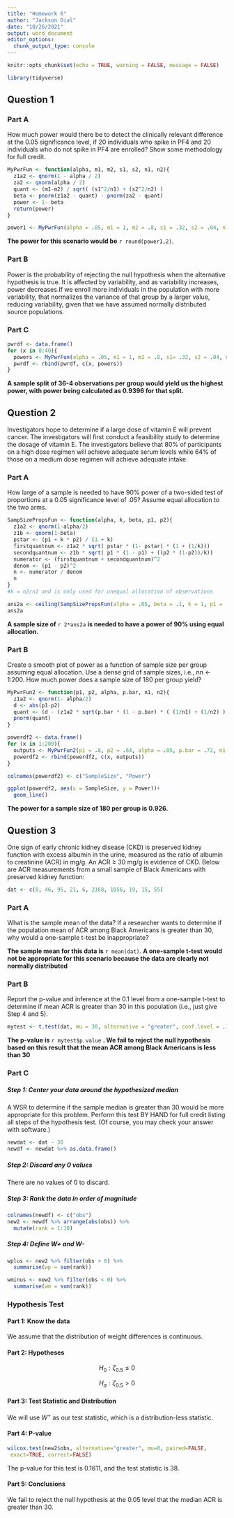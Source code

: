 ```yaml
---
title: "Homework 6"
author: "Jackson Dial"
date: "10/26/2021"
output: word_document
editor_options: 
  chunk_output_type: console
---
```


```r
knitr::opts_chunk$set(echo = TRUE, warning = FALSE, message = FALSE)
```

```r
library(tidyverse)
```

## Question 1

### Part A

How much power would there be to detect the clinically relevant difference at the 0.05 significance level, if 20 individuals who spike in PF4 and 20 individuals who do not spike in PF4 are enrolled? Show some methodology for full credit.

```r
MyPwrFun <- function(alpha, m1, m2, s1, s2, n1, n2){
  z1a2 <- qnorm(1 - alpha / 2)
  za2 <- qnorm(alpha / 2)
  quant <- (m1-m2) / sqrt( (s1^2/n1) + (s2^2/n2) )
  beta <- pnorm(z1a2 - quant) - pnorm(za2 - quant)
  power <- 1- beta
  return(power)
}

power1 <- MyPwrFun(alpha = .05, m1 = 1, m2 = .8, s1 = .32, s2 = .04, n1 = 20, n= 20)
```

__The power for this scenario would be__ `r round(power1,2)`. 

### Part B

Power is the probability of rejecting the null hypothesis when the alternative hypothesis is true. It is affected by variability, and as variability increases, power decreases.If we enroll more individuals in the population with more variability, that normalizes the variance of that group by a larger value, reducing variability, given that we have assumed normally distributed source populations.

### Part C

```r
pwrdf <- data.frame()
for (x in 0:40){
  powers <- MyPwrFun(alpha = .05, m1 = 1, m2 = .8, s1= .32, s2 = .04, n1 = x, n2 = 40-x)
  pwrdf <- rbind(pwrdf, c(x, powers))
}
```


__A sample split of 36-4 observations per group would yield us the highest power, with power being calculated as 0.9396 for that split.__

## Question 2

Investigators hope to determine if a large dose of vitamin E will prevent cancer. The investigators will first conduct a feasibility study to determine the dosage of vitamin E. The investigators believe that 80% of participants on a high dose regimen will achieve adequate serum levels while 64% of those on a medium dose regimen will achieve adequate intake.

### Part A

How large of a sample is needed to have 90% power of a two-sided test of proportions at a 0.05 significance level of .05? Assume equal allocation to the two arms.

```r

SampSizePropsFun <- function(alpha, k, beta, p1, p2){
  z1a2 <- qnorm(1-alpha/2)
  z1b <- qnorm(1-beta)
  pstar <- (p1 + k * p2) / (1 + k)
  firstquantnum <- z1a2 * sqrt( pstar * (1- pstar) * (1 + (1/k)))
  secondquantnum <- z1b * sqrt( p1 * (1 - p1) + ((p2 * (1-p2))/k))
  numerator <- (firstquantnum + secondquantnum)^2
  denom <- (p1 - p2)^2
  n <- numerator / denom
  n
}
#k = n2/n1 and is only used for unequal allocation of observations

ans2a <- ceiling(SampSizePropsFun(alpha = .05, beta = .1, k = 1, p1 = .8, p2 = .64))
ans2a
```


__A sample size of__ `r 2*ans2a` __is needed to have a power of 90% using equal allocation.__

### Part B

Create a smooth plot of power as a function of sample size per group assuming equal allocation. Use a dense grid of sample sizes, i.e., nn <- 1:200. How much power does a sample size of 180 per group yield?


```r
MyPwrFun2 <- function(p1, p2, alpha, p.bar, n1, n2){
  z1a2 <- qnorm(1- alpha/2)
  d <- abs(p1-p2)
  quant <- (d - (z1a2 * sqrt(p.bar * (1 - p.bar) * ( (1/n1) + (1/n2) ) ) ) ) / (sqrt(((p1 * (1-p1) ) / n1) + (p2 * (1-p2) / n2)))
  pnorm(quant)
}

powerdf2 <- data.frame()
for (x in 1:200){
  outputs <- MyPwrFun2(p1 = .8, p2 = .64, alpha = .05, p.bar = .72, n1 = x, n2 = x)
  powerdf2 <- rbind(powerdf2, c(x, outputs))
}

colnames(powerdf2) <- c("SampleSize", "Power")

ggplot(powerdf2, aes(x = SampleSize, y = Power))+
  geom_line()


```

__The power for a sample size of 180 per group is 0.926.__


## Question 3

One sign of early chronic kidney disease (CKD) is preserved kidney function with excess albumin in the urine, measured as the ratio of albumin to creatinine (ACR) in mg/g. An ACR ≥ 30 mg/g is evidence of CKD. Below are ACR measurements from a small sample of Black Americans with preserved kidney function:

```r
dat <- c(8, 46, 95, 21, 6, 2168, 1056, 19, 15, 55)

```

### Part A

What is the sample mean of the data? If a researcher wants to determine if the population mean of ACR among Black Americans is greater than 30, why would a one-sample t-test be inappropriate?

__The sample mean for this data is__ `r mean(dat)`. __A one-sample t-test would not be appropriate for this scenario because the data are clearly not normally distributed__

### Part B

Report the p-value and inference at the 0.1 level from a one-sample t-test to determine if mean ACR is greater than 30 in this population (i.e., just give Step 4 and 5).

```r
mytest <- t.test(dat, mu = 30, alternative = "greater", conf.level = .1)
```

__The p-value is__ `r mytest$p.value` __. We fail to reject the null hypothesis based on this result that the mean ACR among Black Americans is less than 30__

### Part C


##### Step 1: Center your data around the hypothesized median

A WSR to determine if the sample median is greater than 30 would be more appropriate for this problem. Perform this test BY HAND for full credit listing all steps of the hypothesis test. (Of course, you may check your answer with software.)

```r
newdat <- dat - 30
newdf <- newdat %>% as.data.frame()
```

##### Step 2: Discard any 0 values

There are no values of 0 to discard.

##### Step 3: Rank the data in order of magnitude

```r
colnames(newdf) <- c("obs")
new2 <- newdf %>% arrange(abs(obs)) %>% 
  mutate(rank = 1:10)
```

##### Step 4: Define W+ and W-

```r
wplus <- new2 %>% filter(obs > 0) %>% 
  summarise(wp = sum(rank))

wminus <- new2 %>% filter(obs < 0) %>% 
  summarise(wm = sum(rank))


```

### Hypothesis Test

#### Part 1: Know the data

We assume that the distribution of weight differences is continuous.

#### Part 2: Hypotheses

$$
H_0: \zeta_{0.5} \le 0
$$

$$
H_a: \zeta_{0.5} > 0
$$

#### Part 3: Test Statistic and Distribution

We will use $W^+$ as our test statistic, which is a distribution-less statistic.

#### Part 4: P-value

```r
wilcox.test(new2$obs, alternative="greater", mu=0, paired=FALSE,
 exact=TRUE, correct=FALSE)
```

The p-value for this test is 0.1611, and the test statistic is 38.

#### Part 5: Conclusions

We fail to reject the null hypothesis at the $0.05$ level that the median ACR is greater than 30.
